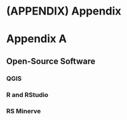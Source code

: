 # (APPENDIX) Appendix {-} 

# Appendix A

## Open-Source Software

### QGIS

### R and RStudio

### RS Minerve